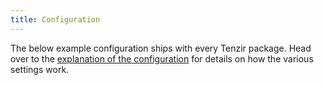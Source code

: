 ```yaml
---
title: Configuration
---
```


The below example configuration ships with every Tenzir package. Head over to
the [explanation of the configuration](/explanations/configuration) for
details on how the various settings work.


<Code code={exampleConfig} lang="yaml" title="tenzir.yaml" />


